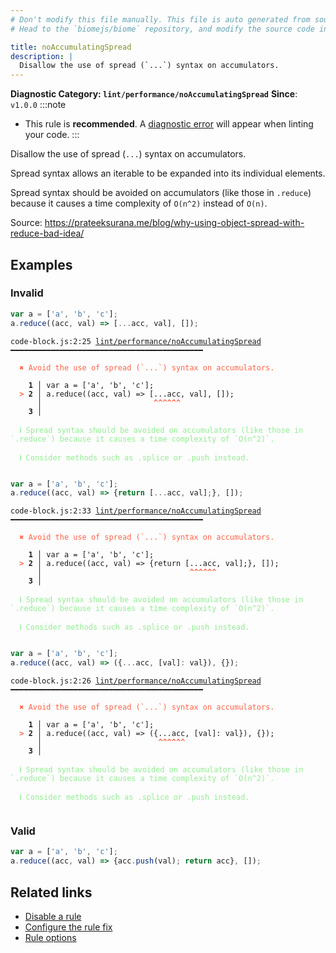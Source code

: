 ```yaml
---
# Don't modify this file manually. This file is auto generated from source, and you will lose your changes next time the website is built.
# Head to the `biomejs/biome` repository, and modify the source code in there.

title: noAccumulatingSpread
description: |
  Disallow the use of spread (`...`) syntax on accumulators.
---
```


**Diagnostic Category: `lint/performance/noAccumulatingSpread`**
<Tabs>
<TabItem label="JavaScript (and super languages)" icon="seti:javascript">
**Since**: `v1.0.0`
:::note
- This rule is **recommended**. A [diagnostic error](/reference/diagnostics#error) will appear when linting your code.
:::

Disallow the use of spread (`...`) syntax on accumulators.

Spread syntax allows an iterable to be expanded into its individual elements.

Spread syntax should be avoided on accumulators (like those in `.reduce`)
because it causes a time complexity of `O(n^2)` instead of `O(n)`.

Source: https://prateeksurana.me/blog/why-using-object-spread-with-reduce-bad-idea/

## Examples

### Invalid

```js
var a = ['a', 'b', 'c'];
a.reduce((acc, val) => [...acc, val], []);
```

<pre class="language-text"><code class="language-text">code-block.js:2:25 <a href="https://biomejs.dev/linter/rules/no-accumulating-spread">lint/performance/noAccumulatingSpread</a> ━━━━━━━━━━━━━━━━━━━━━━━━━━━━━━━━━━━━━━━━━━━<br /><br />  <strong><span style="color: Tomato;">✖</span></strong> <span style="color: Tomato;">Avoid the use of spread (`...`) syntax on accumulators.</span><br />  <br />    <strong>1 │ </strong>var a = ['a', 'b', 'c'];<br />  <strong><span style="color: Tomato;">&gt;</span></strong> <strong>2 │ </strong>a.reduce((acc, val) =&gt; [...acc, val], []);<br />   <strong>   │ </strong>                        <strong><span style="color: Tomato;">^</span></strong><strong><span style="color: Tomato;">^</span></strong><strong><span style="color: Tomato;">^</span></strong><strong><span style="color: Tomato;">^</span></strong><strong><span style="color: Tomato;">^</span></strong><strong><span style="color: Tomato;">^</span></strong><br />    <strong>3 │ </strong><br />  <br />  <strong><span style="color: lightgreen;">ℹ</span></strong> <span style="color: lightgreen;">Spread syntax should be avoided on accumulators (like those in `.reduce`) because it causes a time complexity of `O(n^2)`.</span><br />  <br />  <strong><span style="color: lightgreen;">ℹ</span></strong> <span style="color: lightgreen;">Consider methods such as .splice or .push instead.</span><br />  <br /></code></pre>

```js
var a = ['a', 'b', 'c'];
a.reduce((acc, val) => {return [...acc, val];}, []);
```

<pre class="language-text"><code class="language-text">code-block.js:2:33 <a href="https://biomejs.dev/linter/rules/no-accumulating-spread">lint/performance/noAccumulatingSpread</a> ━━━━━━━━━━━━━━━━━━━━━━━━━━━━━━━━━━━━━━━━━━━<br /><br />  <strong><span style="color: Tomato;">✖</span></strong> <span style="color: Tomato;">Avoid the use of spread (`...`) syntax on accumulators.</span><br />  <br />    <strong>1 │ </strong>var a = ['a', 'b', 'c'];<br />  <strong><span style="color: Tomato;">&gt;</span></strong> <strong>2 │ </strong>a.reduce((acc, val) =&gt; &#123;return [...acc, val];&#125;, []);<br />   <strong>   │ </strong>                                <strong><span style="color: Tomato;">^</span></strong><strong><span style="color: Tomato;">^</span></strong><strong><span style="color: Tomato;">^</span></strong><strong><span style="color: Tomato;">^</span></strong><strong><span style="color: Tomato;">^</span></strong><strong><span style="color: Tomato;">^</span></strong><br />    <strong>3 │ </strong><br />  <br />  <strong><span style="color: lightgreen;">ℹ</span></strong> <span style="color: lightgreen;">Spread syntax should be avoided on accumulators (like those in `.reduce`) because it causes a time complexity of `O(n^2)`.</span><br />  <br />  <strong><span style="color: lightgreen;">ℹ</span></strong> <span style="color: lightgreen;">Consider methods such as .splice or .push instead.</span><br />  <br /></code></pre>

```js
var a = ['a', 'b', 'c'];
a.reduce((acc, val) => ({...acc, [val]: val}), {});
```

<pre class="language-text"><code class="language-text">code-block.js:2:26 <a href="https://biomejs.dev/linter/rules/no-accumulating-spread">lint/performance/noAccumulatingSpread</a> ━━━━━━━━━━━━━━━━━━━━━━━━━━━━━━━━━━━━━━━━━━━<br /><br />  <strong><span style="color: Tomato;">✖</span></strong> <span style="color: Tomato;">Avoid the use of spread (`...`) syntax on accumulators.</span><br />  <br />    <strong>1 │ </strong>var a = ['a', 'b', 'c'];<br />  <strong><span style="color: Tomato;">&gt;</span></strong> <strong>2 │ </strong>a.reduce((acc, val) =&gt; (&#123;...acc, [val]: val&#125;), &#123;&#125;);<br />   <strong>   │ </strong>                         <strong><span style="color: Tomato;">^</span></strong><strong><span style="color: Tomato;">^</span></strong><strong><span style="color: Tomato;">^</span></strong><strong><span style="color: Tomato;">^</span></strong><strong><span style="color: Tomato;">^</span></strong><strong><span style="color: Tomato;">^</span></strong><br />    <strong>3 │ </strong><br />  <br />  <strong><span style="color: lightgreen;">ℹ</span></strong> <span style="color: lightgreen;">Spread syntax should be avoided on accumulators (like those in `.reduce`) because it causes a time complexity of `O(n^2)`.</span><br />  <br />  <strong><span style="color: lightgreen;">ℹ</span></strong> <span style="color: lightgreen;">Consider methods such as .splice or .push instead.</span><br />  <br /></code></pre>

### Valid

```js
var a = ['a', 'b', 'c'];
a.reduce((acc, val) => {acc.push(val); return acc}, []);
```

## Related links

- [Disable a rule](/linter/#disable-a-lint-rule)
- [Configure the rule fix](/linter#configure-the-rule-fix)
- [Rule options](/linter/#rule-options)

</TabItem>
</Tabs>

